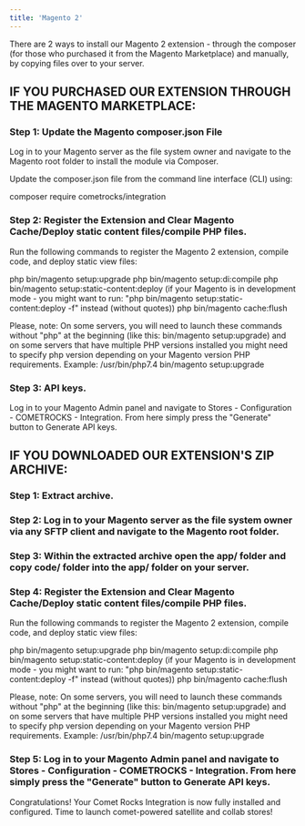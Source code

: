 ```yaml
---
title: 'Magento 2'
---
```


There are 2 ways to install our Magento 2 extension - through the composer (for those who purchased it from the Magento Marketplace) and manually, by copying files over to your server.

## IF YOU PURCHASED OUR EXTENSION THROUGH THE MAGENTO MARKETPLACE:


### Step 1: Update the Magento composer.json File

Log in to your Magento server as the file system owner and navigate to the Magento root folder to install the module via Composer.

Update the composer.json file from the command line interface (CLI) using:

composer require cometrocks/integration


### Step 2: Register the Extension and Clear Magento Cache/Deploy static content files/compile PHP files.


Run the following commands to register the Magento 2 extension, compile code, and deploy static view files:

php bin/magento setup:upgrade
php bin/magento setup:di:compile
php bin/magento setup:static-content:deploy (if your Magento is in development mode - you might want to run: "php bin/magento setup:static-content:deploy -f" instead (without quotes))
php bin/magento cache:flush

Please, note: On some servers, you will need to launch these commands without "php" at the beginning (like this: bin/magento setup:upgrade) and on some servers that have multiple PHP versions installed you might need to specify php version depending on your Magento version PHP requirements.
Example: /usr/bin/php7.4 bin/magento setup:upgrade


### Step 3: API keys.

Log in to your Magento Admin panel and navigate to Stores - Configuration - COMETROCKS - Integration. From here simply press the "Generate" button to Generate API keys.



## IF YOU DOWNLOADED OUR EXTENSION'S ZIP ARCHIVE:


### Step 1: Extract archive.


### Step 2: Log in to your Magento server as the file system owner via any SFTP client and navigate to the Magento root folder.


### Step 3: Within the extracted archive open the app/ folder and copy code/ folder into the app/ folder on your server.


### Step 4: Register the Extension and Clear Magento Cache/Deploy static content files/compile PHP files.


Run the following commands to register the Magento 2 extension, compile code, and deploy static view files:

php bin/magento setup:upgrade
php bin/magento setup:di:compile
php bin/magento setup:static-content:deploy (if your Magento is in development mode - you might want to run: "php bin/magento setup:static-content:deploy -f" instead (without quotes))
php bin/magento cache:flush


Please, note: On some servers, you will need to launch these commands without "php" at the beginning (like this: bin/magento setup:upgrade) and on some servers that have multiple PHP versions installed you might need to specify php version depending on your Magento version PHP requirements.
Example: /usr/bin/php7.4 bin/magento setup:upgrade


### Step 5: Log in to your Magento Admin panel and navigate to Stores - Configuration - COMETROCKS - Integration. From here simply press the "Generate" button to Generate API keys.



Congratulations! Your Comet Rocks Integration is now fully installed and configured. Time to launch comet-powered satellite and collab stores!

